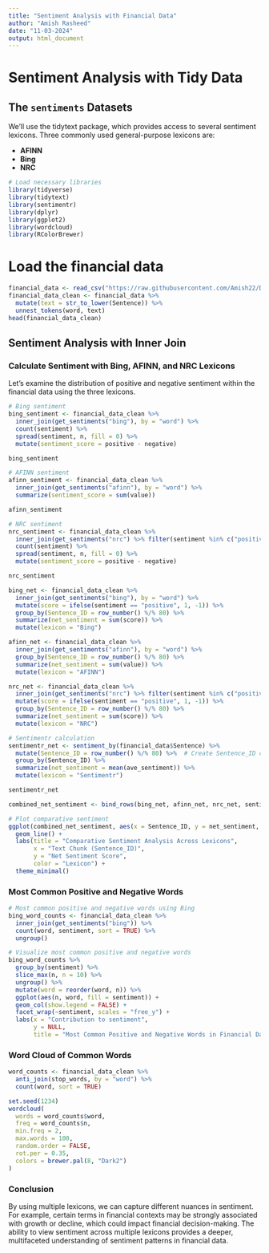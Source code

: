 ```yaml
---
title: "Sentiment Analysis with Financial Data"
author: "Amish Rasheed"
date: "11-03-2024"
output: html_document
---
```


# Sentiment Analysis with Tidy Data

## The `sentiments` Datasets

We’ll use the tidytext package, which provides access to several sentiment lexicons. Three commonly used general-purpose lexicons are:

- **AFINN** 
- **Bing**
- **NRC**

```r
# Load necessary libraries
library(tidyverse)
library(tidytext)
library(sentimentr)
library(dplyr)
library(ggplot2)
library(wordcloud)
library(RColorBrewer)
```

# Load the financial data
```r
financial_data <- read_csv("https://raw.githubusercontent.com/Amish22/DS607/refs/heads/main/financial_data.csv") 
financial_data_clean <- financial_data %>%
  mutate(text = str_to_lower(Sentence)) %>% 
  unnest_tokens(word, text)
head(financial_data_clean)
```
## Sentiment Analysis with Inner Join

### Calculate Sentiment with Bing, AFINN, and NRC Lexicons
Let’s examine the distribution of positive and negative sentiment within the financial data using the three lexicons.
```r
# Bing sentiment
bing_sentiment <- financial_data_clean %>%
  inner_join(get_sentiments("bing"), by = "word") %>%
  count(sentiment) %>%
  spread(sentiment, n, fill = 0) %>%
  mutate(sentiment_score = positive - negative)

bing_sentiment
```
```r
# AFINN sentiment
afinn_sentiment <- financial_data_clean %>%
  inner_join(get_sentiments("afinn"), by = "word") %>%
  summarize(sentiment_score = sum(value))

afinn_sentiment
```
```r
# NRC sentiment
nrc_sentiment <- financial_data_clean %>%
  inner_join(get_sentiments("nrc") %>% filter(sentiment %in% c("positive", "negative")), by = "word") %>%
  count(sentiment) %>%
  spread(sentiment, n, fill = 0) %>%
  mutate(sentiment_score = positive - negative)

nrc_sentiment
```
```r
bing_net <- financial_data_clean %>%
  inner_join(get_sentiments("bing"), by = "word") %>%
  mutate(score = ifelse(sentiment == "positive", 1, -1)) %>%
  group_by(Sentence_ID = row_number() %/% 80) %>%
  summarize(net_sentiment = sum(score)) %>%
  mutate(lexicon = "Bing")

afinn_net <- financial_data_clean %>%
  inner_join(get_sentiments("afinn"), by = "word") %>%
  group_by(Sentence_ID = row_number() %/% 80) %>%
  summarize(net_sentiment = sum(value)) %>%
  mutate(lexicon = "AFINN")

nrc_net <- financial_data_clean %>%
  inner_join(get_sentiments("nrc") %>% filter(sentiment %in% c("positive", "negative")), by = "word") %>%
  mutate(score = ifelse(sentiment == "positive", 1, -1)) %>%
  group_by(Sentence_ID = row_number() %/% 80) %>%
  summarize(net_sentiment = sum(score)) %>%
  mutate(lexicon = "NRC")

# Sentimentr calculation
sentimentr_net <- sentiment_by(financial_data$Sentence) %>%
  mutate(Sentence_ID = row_number() %/% 80) %>%  # Create Sentence_ID chunks of 80
  group_by(Sentence_ID) %>%
  summarize(net_sentiment = mean(ave_sentiment)) %>%
  mutate(lexicon = "Sentimentr")

sentimentr_net

combined_net_sentiment <- bind_rows(bing_net, afinn_net, nrc_net, sentimentr_net)

# Plot comparative sentiment
ggplot(combined_net_sentiment, aes(x = Sentence_ID, y = net_sentiment, color = lexicon)) +
  geom_line() +
  labs(title = "Comparative Sentiment Analysis Across Lexicons",
       x = "Text Chunk (Sentence_ID)",
       y = "Net Sentiment Score",
       color = "Lexicon") +
  theme_minimal()
```
### Most Common Positive and Negative Words
```r
# Most common positive and negative words using Bing
bing_word_counts <- financial_data_clean %>%
  inner_join(get_sentiments("bing")) %>%
  count(word, sentiment, sort = TRUE) %>%
  ungroup()

# Visualize most common positive and negative words
bing_word_counts %>%
  group_by(sentiment) %>%
  slice_max(n, n = 10) %>% 
  ungroup() %>%
  mutate(word = reorder(word, n)) %>%
  ggplot(aes(n, word, fill = sentiment)) +
  geom_col(show.legend = FALSE) +
  facet_wrap(~sentiment, scales = "free_y") +
  labs(x = "Contribution to sentiment",
       y = NULL,
       title = "Most Common Positive and Negative Words in Financial Data")
```
### Word Cloud of Common Words
```r
word_counts <- financial_data_clean %>%
  anti_join(stop_words, by = "word") %>%
  count(word, sort = TRUE)

set.seed(1234)
wordcloud(
  words = word_counts$word,
  freq = word_counts$n,
  min.freq = 2,
  max.words = 100,
  random.order = FALSE,
  rot.per = 0.35,
  colors = brewer.pal(8, "Dark2")
)
```

### Conclusion
By using multiple lexicons, we can capture different nuances in sentiment. For example, certain terms in financial contexts may be strongly associated with growth or decline, which could impact financial decision-making. The ability to view sentiment across multiple lexicons provides a deeper, multifaceted understanding of sentiment patterns in financial data.
